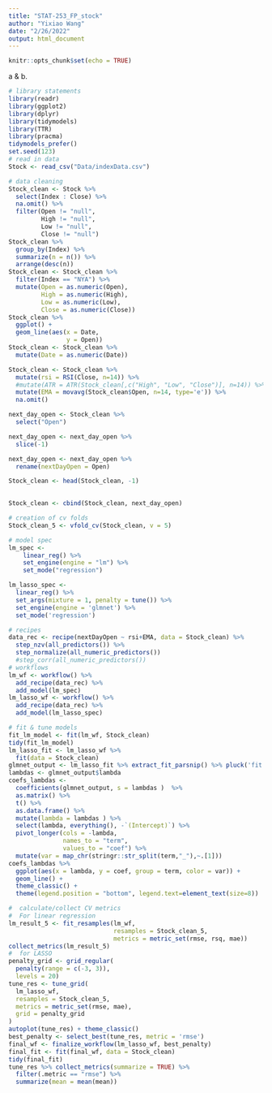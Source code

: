 ```yaml
---
title: "STAT-253_FP_stock"
author: "Yixiao Wang"
date: "2/26/2022"
output: html_document
---
```


```r
knitr::opts_chunk$set(echo = TRUE)
```

a & b.

```r
# library statements 
library(readr)
library(ggplot2)
library(dplyr)
library(tidymodels)
library(TTR)
library(pracma)
tidymodels_prefer()
set.seed(123)
# read in data
Stock <- read_csv("Data/indexData.csv")
```

```r
# data cleaning
Stock_clean <- Stock %>% 
  select(Index : Close) %>% 
  na.omit() %>% 
  filter(Open != "null",
         High != "null",
         Low != "null",
         Close != "null")
Stock_clean %>% 
  group_by(Index) %>% 
  summarize(n = n()) %>% 
  arrange(desc(n))
Stock_clean <- Stock_clean %>% 
  filter(Index == "NYA") %>% 
  mutate(Open = as.numeric(Open),
         High = as.numeric(High),
         Low = as.numeric(Low),
         Close = as.numeric(Close))
Stock_clean %>% 
  ggplot() +
  geom_line(aes(x = Date,
                y = Open))
Stock_clean <- Stock_clean %>% 
  mutate(Date = as.numeric(Date))
```

```r
Stock_clean <- Stock_clean %>% 
  mutate(rsi = RSI(Close, n=14)) %>% 
  #mutate(ATR = ATR(Stock_clean[,c("High", "Low", "Close")], n=14)) %>%
  mutate(EMA = movavg(Stock_clean$Open, n=14, type='e')) %>%
  na.omit()
```


```r
next_day_open <- Stock_clean %>%
  select("Open")

next_day_open <- next_day_open %>%
  slice(-1)

next_day_open <- next_day_open %>%
  rename(nextDayOpen = Open)
```

```r
Stock_clean <- head(Stock_clean, -1)
  
```

```r
Stock_clean <- cbind(Stock_clean, next_day_open)
```


```r
# creation of cv folds
Stock_clean_5 <- vfold_cv(Stock_clean, v = 5)
```

```r
# model spec
lm_spec <-
    linear_reg() %>%
    set_engine(engine = "lm") %>% 
    set_mode("regression")

lm_lasso_spec <- 
  linear_reg() %>%
  set_args(mixture = 1, penalty = tune()) %>%
  set_engine(engine = 'glmnet') %>%
  set_mode('regression') 
```

```r
# recipes
data_rec <- recipe(nextDayOpen ~ rsi+EMA, data = Stock_clean) %>%
  step_nzv(all_predictors()) %>%
  step_normalize(all_numeric_predictors())
  #step_corr(all_numeric_predictors())
# workflows
lm_wf <- workflow() %>%
  add_recipe(data_rec) %>%
  add_model(lm_spec) 
lm_lasso_wf <- workflow() %>% 
  add_recipe(data_rec) %>%
  add_model(lm_lasso_spec)
```

```r
# fit & tune models
fit_lm_model <- fit(lm_wf, Stock_clean)
tidy(fit_lm_model)
lm_lasso_fit <- lm_lasso_wf %>% 
  fit(data = Stock_clean)
glmnet_output <- lm_lasso_fit %>% extract_fit_parsnip() %>% pluck('fit') 
lambdas <- glmnet_output$lambda
coefs_lambdas <- 
  coefficients(glmnet_output, s = lambdas )  %>% 
  as.matrix() %>%  
  t() %>% 
  as.data.frame() %>% 
  mutate(lambda = lambdas ) %>% 
  select(lambda, everything(), -`(Intercept)`) %>% 
  pivot_longer(cols = -lambda, 
               names_to = "term", 
               values_to = "coef") %>%
  mutate(var = map_chr(stringr::str_split(term,"_"),~.[1]))
coefs_lambdas %>%
  ggplot(aes(x = lambda, y = coef, group = term, color = var)) +
  geom_line() +
  theme_classic() + 
  theme(legend.position = "bottom", legend.text=element_text(size=8))
```

```r
#  calculate/collect CV metrics
#  For linear regression
lm_result_5 <- fit_resamples(lm_wf,
                             resamples = Stock_clean_5, 
                             metrics = metric_set(rmse, rsq, mae))
collect_metrics(lm_result_5)
#  for LASSO
penalty_grid <- grid_regular(
  penalty(range = c(-3, 3)),
  levels = 20)
tune_res <- tune_grid(
  lm_lasso_wf, 
  resamples = Stock_clean_5,
  metrics = metric_set(rmse, mae),
  grid = penalty_grid 
)
autoplot(tune_res) + theme_classic()
best_penalty <- select_best(tune_res, metric = 'rmse')
final_wf <- finalize_workflow(lm_lasso_wf, best_penalty)
final_fit <- fit(final_wf, data = Stock_clean)
tidy(final_fit)
tune_res %>% collect_metrics(summarize = TRUE) %>% 
  filter(.metric == "rmse") %>% 
  summarize(mean = mean(mean))
```

